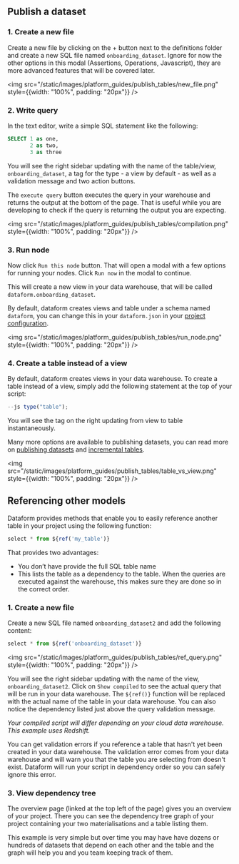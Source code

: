 

## Publish a dataset

### 1. Create a new file

Create a new file by clicking on the + button next to the definitions folder and create a new SQL file named `onboarding_dataset`. Ignore for now the other options in this modal (Assertions, Operations, Javascript), they are more advanced features that will be covered later.

<img src="/static/images/platform_guides/publish_tables/new_file.png" style={{width: "100%", padding: "20px"}} />


### 2. Write query
In the text editor, write a simple SQL statement like the following:

```sql
SELECT 1 as one,
       2 as two,
       3 as three
```

You will see the right sidebar updating with the name of the table/view, `onboarding_dataset`, a tag for the type - a view by default - as well as a validation message and two action buttons.

The `execute query` button executes the query in your warehouse and returns the output at the bottom of the page. That is useful while you are developing to check if the query is returning the output you are expecting.

<img src="/static/images/platform_guides/publish_tables/compilation.png" style={{width: "100%", padding: "20px"}} />


### 3. Run node

Now click `Run this node` button. That will open a modal with a few options for running your nodes. Click `Run now` in the modal to continue.

This will create a new view in your data warehouse, that will be called `dataform.onboarding_dataset`.

<div className="bp3-callout bp3-icon-info-sign bp3-intent-primary" markdown="1">
By default, dataform creates views and table under a schema named <code>dataform</code>, you can change this in your <code>dataform.json</code> in your <a href="../guides/configuration" >project configuration</a>.
</div>

<img src="/static/images/platform_guides/publish_tables/run_node.png" style={{width: "100%", padding: "20px"}} />


### 4. Create a table instead of a view
By default, dataform creates views in your data warehouse. To create a table instead of a view, simply add the following statement at the top of your script:
```js
--js type("table");
```
You will see the tag on the right updating from view to table instantaneously.

<div className="bp3-callout bp3-icon-info-sign bp3-intent-none" markdown="1">
Many more options are available to publishing datasets, you can read more on <a href="../guides/tables" >publishing datasets</a> and <a href="../guides/incremental-tables" >incremental tables</a>.
</div>

<img src="/static/images/platform_guides/publish_tables/table_vs_view.png" style={{width: "100%", padding: "20px"}} />


## Referencing other models

Dataform provides methods that enable you to easily reference another table in your project using the following function:

```js
select * from ${ref('my_table')}
```

That provides two advantages:
 * You don’t have provide the full SQL table name
 * This lists the table as a dependency to the table. When the queries are executed against the warehouse, this makes sure they are done so in the correct order.

### 1. Create a new file

Create a new SQL file named `onboarding_dataset2` and add the following content:

```js
select * from ${ref('onboarding_dataset')}
```

<img src="/static/images/platform_guides/publish_tables/ref_query.png" style={{width: "100%", padding: "20px"}} />

You will see the right sidebar updating with the name of the view, `onboarding_dataset2`. Click on `Show compiled` to see the actual query that will be run in your data warehouse. The `${ref()}` function will be replaced with the actual name of the table in your data warehouse. You can also notice the dependency listed just above the query validation message.

_*Your compiled script will differ depending on your cloud data warehouse. This example uses Redshift.*_

<div className="bp3-callout bp3-icon-info-sign bp3-intent-warning" markdown="1">
You can get validation errors if you reference a table that hasn't yet been created in your data warehouse. The validation error comes from your data warehouse and will warn you that the table you are selecting from doesn't exist. Dataform will run your script in dependency order so you can safely ignore this error.
</div>

### 3. View dependency tree

The overview page (linked at the top left of the page) gives you an overview of your project. There you can see the dependency tree graph of your project containing your two materialisations and a table listing them.

This example is very simple but over time you may have have dozens or hundreds of datasets that depend on each other and the table and the graph will help you and you team keeping track of them.
